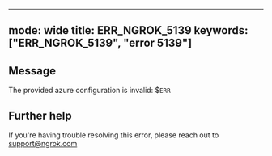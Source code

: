 
---
mode: wide
title: ERR_NGROK_5139
keywords: ["ERR_NGROK_5139", "error 5139"]
---

## Message
The provided azure configuration is invalid: $`ERR`




## Further help
If you're having trouble resolving this error, please reach out to [support@ngrok.com](mailto:support@ngrok.com?subject=Help%20with%20ERR_NGROK_5139)

